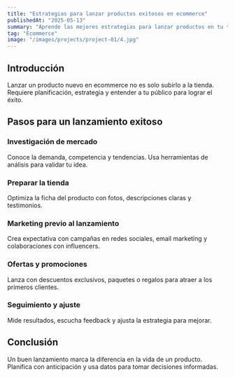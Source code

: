 ```yaml
---
title: "Estrategias para lanzar productos exitosos en ecommerce"
publishedAt: "2025-05-13"
summary: "Aprende las mejores estrategias para lanzar productos en tu tienda online y maximizar tus ventas desde el primer día."
tag: "Ecommerce"
image: "/images/projects/project-01/4.jpg"
---
```


## Introducción

Lanzar un producto nuevo en ecommerce no es solo subirlo a la tienda. Requiere planificación, estrategia y entender a tu público para lograr el éxito.

## Pasos para un lanzamiento exitoso

### Investigación de mercado

Conoce la demanda, competencia y tendencias. Usa herramientas de análisis para validar tu idea.

### Preparar la tienda

Optimiza la ficha del producto con fotos, descripciones claras y testimonios.

### Marketing previo al lanzamiento

Crea expectativa con campañas en redes sociales, email marketing y colaboraciones con influencers.

### Ofertas y promociones

Lanza con descuentos exclusivos, paquetes o regalos para atraer a los primeros clientes.

### Seguimiento y ajuste

Mide resultados, escucha feedback y ajusta la estrategia para mejorar.

## Conclusión

Un buen lanzamiento marca la diferencia en la vida de un producto. Planifica con anticipación y usa datos para tomar decisiones informadas.


